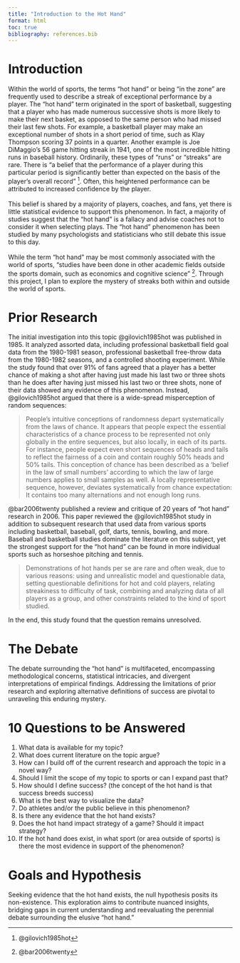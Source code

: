 ```yaml
---
title: "Introduction to the Hot Hand"
format: html
toc: true
bibliography: references.bib
---
```


# Introduction

Within the world of sports, the terms “hot hand” or being “in the zone” are frequently used to describe a streak of exceptional performance by a player. The “hot hand” term originated in the sport of basketball, suggesting that a player who has made numerous successive shots is more likely to make their next basket, as opposed to the same person who had missed their last few shots. For example, a basketball player may make an exceptional number of shots in a short period of time, such as Klay Thompson scoring 37 points in a quarter. Another example is Joe DiMaggio’s 56 game hitting streak in 1941, one of the most incredible hitting runs in baseball history. Ordinarily, these types of “runs” or “streaks” are rare. There is “a belief that the performance of a player during this particular period is significantly better than expected on the basis of the player’s overall record” [^1]. Often, this heightened performance can be attributed to increased confidence by the player. 
<br></br>
This belief is shared by a majority of players, coaches, and fans, yet there is little statistical evidence to support this phenomenon. In fact, a majority of studies suggest that the “hot hand” is a fallacy and advise coaches not to consider it when selecting plays. The “hot hand” phenomenon has been studied by many psychologists and statisticians who still debate this issue to this day. 
<br></br>
While the term “hot hand” may be most commonly associated with the world of sports, “studies have been done in other academic fields outside the sports domain, such as economics and cognitive science” [^2]. Through this project, I plan to explore the mystery of streaks both within and outside the world of sports.


[^1]: @gilovich1985hot

[^2]: @bar2006twenty

# Prior Research

The initial investigation into this topic @gilovich1985hot was published in 1985. It analyzed assorted data, including professional basketball field goal data from the 1980-1981 season, professional basketball free-throw data from the 1980-1982 seasons, and a controlled shooting experiment. While the study found that over 91% of fans agreed that a player has a better chance of making a shot after having just made his last two or three shots than he does after having just missed his last two or three shots, none of their data showed any evidence of this phenomenon. Instead, @gilovich1985hot argued that there is a wide-spread misperception of random sequences:

> People’s intuitive conceptions of randomness depart systematically from the laws of chance. It appears that people expect the essential characteristics of a chance process to be represented not only globally in the entire sequences, but also locally, in each of its parts. For instance, people expect even short sequences of heads and tails to reflect the fairness of a coin and contain roughly 50% heads and 50% tails. This conception of chance has been described as a ‘belief in the law of small numbers’ according to which the law of large numbers applies to small samples as well. A locally representative sequence, however, deviates systematically from chance expectation: It contains too many alternations and not enough long runs.

@bar2006twenty published a review and critique of 20 years of “hot hand” research in 2006. This paper reviewed the @gilovich1985hot study in addition to subsequent research that used data from various sports including basketball, baseball, golf, darts, tennis, bowling, and more. Baseball and basketball studies dominate the literature on this subject, yet the strongest support for the “hot hand” can be found in more individual sports such as horseshoe pitching and tennis. 

> Demonstrations of hot hands per se are rare and often weak, due to various reasons: using and unrealistic model and questionable data, setting questionable definitions for hot and cold players, relating streakiness to difficulty of task, combining and analyzing data of all players as a group, and other constraints related to the kind of sport studied.

In the end, this study found that the question remains unresolved. 

# The Debate

The debate surrounding the "hot hand" is multifaceted, encompassing methodological concerns, statistical intricacies, and divergent interpretations of empirical findings. Addressing the limitations of prior research and exploring alternative definitions of success are pivotal to unraveling this enduring mystery.

# 10 Questions to be Answered

1. What data is available for my topic? 
2. What does current literature on the topic argue?
3. How can I build off of the current research and approach the topic in a novel way?
4. Should I limit the scope of my topic to sports or can I expand past that? 
5. How should I define success? (the concept of the hot hand is that success breeds success)
6. What is the best way to visualize the data? 
7. Do athletes and/or the public believe in this phenomenon? 
8. Is there any evidence that the hot hand exists?
9. Does the hot hand impact strategy of a game? Should it impact strategy? 
10. If the hot hand does exist, in what sport (or area outside of sports) is there the most evidence in support of the phenomenon? 

# Goals and Hypothesis

Seeking evidence that the hot hand exists, the null hypothesis posits its non-existence. This exploration aims to contribute nuanced insights, bridging gaps in current understanding and reevaluating the perennial debate surrounding the elusive "hot hand."